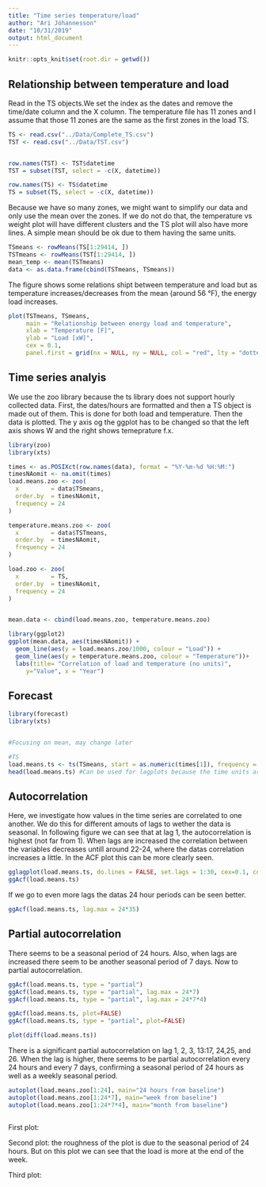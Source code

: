 ```yaml
---
title: "Time series temperature/load"
author: "Ari Jóhannesson"
date: "10/31/2019"
output: html_document
---
```



```r
knitr::opts_knit$set(root.dir = getwd())
```

## Relationship between temperature and load

Read in the TS objects.We set the index as the dates and remove the time/date column and the X column. The temperature file has 11 zones and I assume that those 11 zones are the same as the first zones in the load TS.

```r

TS <- read.csv("../Data/Complete_TS.csv")
TST <- read.csv("../Data/TST.csv")


row.names(TST) <- TST$datetime
TST = subset(TST, select = -c(X, datetime))

row.names(TS) <- TS$datetime
TS = subset(TS, select = -c(X, datetime))

```

Because we have so many zones, we might want to simplify our data and only use the mean over the zones. If we do not do that, the temperature vs weight plot will have different clusters and the TS plot will also have more lines. A simple mean should be ok due to them having the same units.

```r
TSmeans <- rowMeans(TS[1:29414, ])
TSTmeans <- rowMeans(TST[1:29414, ])
mean_temp <- mean(TSTmeans)
data <- as.data.frame(cbind(TSTmeans, TSmeans))
```

The figure shows some relations shipt between temperature and load but as temperature increases/decreases from the mean (around 56 °F), the energy load increases.

```r

plot(TSTmeans, TSmeans, 
     main = "Relationship between energy load and temperature", 
     xlab = "Temperature [F]", 
     ylab = "Load [xW]", 
     cex = 0.1,
     panel.first = grid(nx = NULL, ny = NULL, col = "red", lty = "dotted"))


```

## Time series analyis

We use the zoo library because the ts library does not support hourly collected data. First, the dates/hours are formatted and then a TS object is made out of them. This is done for both load and temperature.
Then the data is plotted. The y axis og the ggplot has to be changed so that the left axis shows W and the right shows temeprature f.x.

```r

library(zoo)
library(xts)

times <- as.POSIXct(row.names(data), format = "%Y-%m-%d %H:%M:")
timesNAomit <- na.omit(times) 
load.means.zoo <- zoo(
  x         = data$TSmeans,
  order.by  = timesNAomit,
  frequency = 24
)

temperature.means.zoo <- zoo(
  x         = data$TSTmeans,
  order.by  = timesNAomit,
  frequency = 24
)

load.zoo <- zoo(
  x         = TS,
  order.by  = timesNAomit,
  frequency = 24
)


mean.data <- cbind(load.means.zoo, temperature.means.zoo)

library(ggplot2)
ggplot(mean.data, aes(timesNAomit)) + 
  geom_line(aes(y = load.means.zoo/1000, colour = "Load")) + 
  geom_line(aes(y = temperature.means.zoo, colour = "Temperature"))+
  labs(title= "Correlation of load and temperature (no units)",
     y="Value", x = "Year")

```

## Forecast


```r
library(forecast)
library(xts)


#Focusing on mean, may change later

#TS
load.means.ts <- ts(TSmeans, start = as.numeric(times[1]), frequency = 24)
head(load.means.ts) #Can be used for lagplots because the time units are not important for that

```

## Autocorrelation

Here, we investigate how values in the time series are correlated to one another.
We do this for different amouts of lags to wether the data is seasonal.
In following figure we can see that at lag 1, the autocorrelation is highest (not far from 1).
When lags are increased the correlation between the variables decreases untill around 22-24, where the datas correlation increases a little.
In the ACF plot this can be more clearly seen.


```r
gglagplot(load.means.ts, do.lines = FALSE, set.lags = 1:30, cex=0.1, colour = FALSE)
ggAcf(load.means.ts)
```


If we go to even more lags the datas 24 hour periods can be seen better.

```r

ggAcf(load.means.ts, lag.max = 24*35)

```



## Partial autocorrelation


There seems to be a seasonal period of 24 hours. Also, when lags are increased there seem to be another seasonal period of 7 days.
Now to partial autocorrelation.

```r
ggAcf(load.means.ts, type = "partial")
ggAcf(load.means.ts, type = "partial", lag.max = 24*7)
ggAcf(load.means.ts, type = "partial", lag.max = 24*7*4)

ggAcf(load.means.ts, plot=FALSE)
ggAcf(load.means.ts, type = "partial", plot=FALSE)

plot(diff(load.means.ts))
```


There is a significant partial autocorrelation on lag 1, 2, 3, 13:17, 24,25, and 26. When the lag is higher, there seems to be partial autocorrelation every 24 hours and every 7 days, confirming a seasonal period of 24 hours as well as a weekly seasonal period.



```r

autoplot(load.means.zoo[1:24], main="24 hours from baseline")
autoplot(load.means.zoo[1:24*7], main="week from baseline")
autoplot(load.means.zoo[1:24*7*4], main="month from baseline")



```

First plot:

Second plot: the roughness of the plot is due to the seasonal period of 24 hours. But on this plot we can see that the load is more at the end of the week.

Third plot: 






